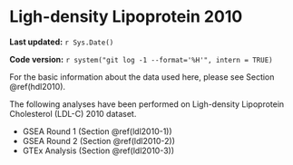# Ligh-density Lipoprotein 2010

**Last updated:** `r Sys.Date()`

**Code version:** `r system("git log -1 --format='%H'", intern = TRUE)`

For the basic information about the data used here, please see Section \@ref(hdl2010). 

The following analyses have been performed on Ligh-density Lipoprotein Cholesterol (LDL-C) 2010 dataset.

- GSEA Round 1 (Section \@ref(ldl2010-1))
- GSEA Round 2 (Section \@ref(ldl2010-2))
- GTEx Analysis (Section \@ref(ldl2010-3))
